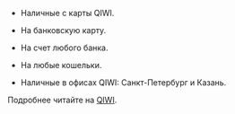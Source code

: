 - Наличные с карты QIWI.

- На банковскую карту.

- На счет любого банка.

- На любые кошельки.

- Наличные в офисах QIWI: Санкт-Петербург и Казань.

Подробнее читайте на [QIWI](https://qiwi.com/).
